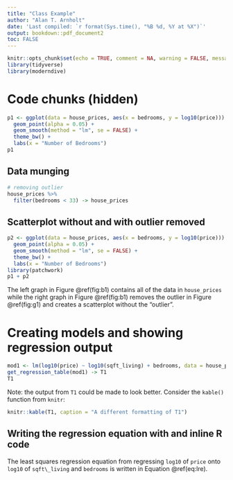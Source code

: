 ```yaml
---
title: "Class Example"
author: "Alan T. Arnholt"
date: 'Last compiled: `r format(Sys.time(), "%B %d, %Y at %X")`'
output: bookdown::pdf_document2
toc: FALSE
---
```


```r
knitr::opts_chunk$set(echo = TRUE, comment = NA, warning = FALSE, message = FALSE, fig.align = "center")
library(tidyverse)
library(moderndive)
```

# Code chunks (hidden)

```r
p1 <- ggplot(data = house_prices, aes(x = bedrooms, y = log10(price))) + 
  geom_point(alpha = 0.05) + 
  geom_smooth(method = "lm", se = FALSE) +
  theme_bw() + 
  labs(x = "Number of Bedrooms")
p1
```

## Data munging

```r
# removing outlier
house_prices %>% 
  filter(bedrooms < 33) -> house_prices
```

## Scatterplot without and with outlier removed

```r
p2 <- ggplot(data = house_prices, aes(x = bedrooms, y = log10(price))) + 
  geom_point(alpha = 0.05) + 
  geom_smooth(method = "lm", se = FALSE) +
  theme_bw() + 
  labs(x = "Number of Bedrooms")
library(patchwork)
p1 + p2
```

The left graph in Figure \@ref(fig:b1) contains all of the data in `house_prices` while the right graph in Figure \@ref(fig:b1) removes the outlier in Figure \@ref(fig:g1) and creates a scatterplot without the "outlier".

# Creating models and showing regression output

```r
mod1 <- lm(log10(price) ~ log10(sqft_living) + bedrooms, data = house_prices)
get_regression_table(mod1) -> T1
T1
```
Note: the output from `T1` could be made to look better.  Consider the `kable()` function from `knitr`:

```r
knitr::kable(T1, caption = "A different formatting of T1")
```



## Writing the regression equation with \LaTeX and inline R code

The least squares regression equation from regressing `log10` of `price` onto `log10` of `sqft\_living` and `bedrooms` is written in Equation \@ref(eq:lre). 

\begin{equation}
\widehat{\text{log10(price)}} = `r T1$estimate[1]` + `r T1$estimate[2]` \cdot \text{log10(sqft\_living)}  `r T1$estimate[3]` \cdot \text{bedrooms}
(\#eq:lre)
\end{equation}
